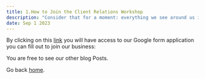 ```yaml
---
title: 1.How to Join the Client Relations Workshop
description: "Consider that for a moment: everything we see around us is assumed to have had a cause and is contingent upon."
date: Sep 1 2023
---
```


By clicking on this [link](https://forms.gle/uZcPjLe2pgdrFii38) you will have access to our Google form application you can fill out to join our business:

You are free to see our other blog Posts.

Go back [home](/).
